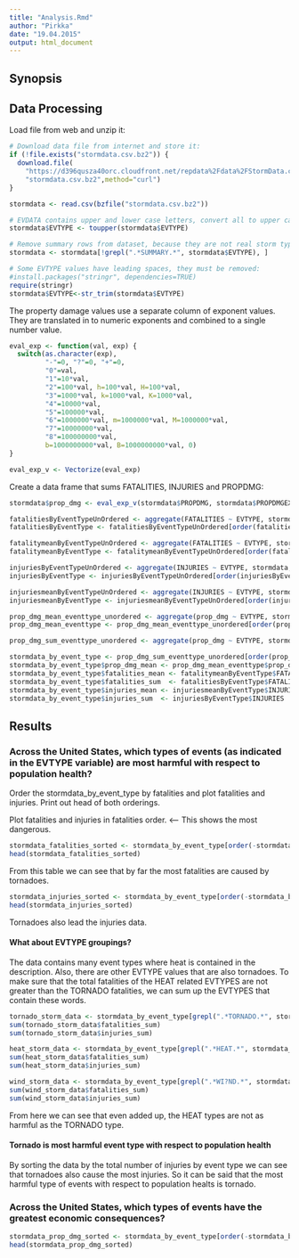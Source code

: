 ```yaml
---
title: "Analysis.Rmd"
author: "Pirkka"
date: "19.04.2015"
output: html_document
---
```


## Synopsis



## Data Processing

Load file from web and unzip it:

```r
# Download data file from internet and store it:
if (!file.exists("stormdata.csv.bz2")) {
  download.file(
    "https://d396qusza40orc.cloudfront.net/repdata%2Fdata%2FStormData.csv.bz2", 
    "stormdata.csv.bz2",method="curl")
}

stormdata <- read.csv(bzfile("stormdata.csv.bz2"))

# EVDATA contains upper and lower case letters, convert all to upper case:
stormdata$EVTYPE <- toupper(stormdata$EVTYPE)

# Remove summary rows from dataset, because they are not real storm types:
stormdata <- stormdata[!grepl(".*SUMMARY.*", stormdata$EVTYPE), ]

# Some EVTYPE values have leading spaces, they must be removed:
#install.packages("stringr", dependencies=TRUE)
require(stringr)
stormdata$EVTYPE<-str_trim(stormdata$EVTYPE)
```

The property damage values use a separate column of exponent values. They are translated in to numeric exponents and combined to a single number value.

```r
eval_exp <- function(val, exp) {
  switch(as.character(exp), 
         "-"=0, "?"=0, "+"=0, 
         "0"=val, 
         "1"=10*val, 
         "2"=100*val, h=100*val, H=100*val,
         "3"=1000*val, k=1000*val, K=1000*val, 
         "4"=10000*val,
         "5"=100000*val,
         "6"=1000000*val, m=1000000*val, M=1000000*val,
         "7"=10000000*val,
         "8"=100000000*val,
         b=1000000000*val, B=1000000000*val, 0)
}

eval_exp_v <- Vectorize(eval_exp)
```

Create a data frame that sums FATALITIES, INJURIES and PROPDMG:

```r
stormdata$prop_dmg <- eval_exp_v(stormdata$PROPDMG, stormdata$PROPDMGEXP)

fatalitiesByEventTypeUnOrdered <- aggregate(FATALITIES ~ EVTYPE, stormdata, sum)
fatalitiesByEventType <- fatalitiesByEventTypeUnOrdered[order(fatalitiesByEventTypeUnOrdered$EVTYPE),]

fatalitymeanByEventTypeUnOrdered <- aggregate(FATALITIES ~ EVTYPE, stormdata, mean)
fatalitymeanByEventType <- fatalitymeanByEventTypeUnOrdered[order(fatalitymeanByEventTypeUnOrdered$EVTYPE),]

injuriesByEventTypeUnOrdered <- aggregate(INJURIES ~ EVTYPE, stormdata, sum)
injuriesByEventType <- injuriesByEventTypeUnOrdered[order(injuriesByEventTypeUnOrdered$EVTYPE),]

injuriesmeanByEventTypeUnOrdered <- aggregate(INJURIES ~ EVTYPE, stormdata, mean)
injuriesmeanByEventType <- injuriesmeanByEventTypeUnOrdered[order(injuriesmeanByEventTypeUnOrdered$EVTYPE),]

prop_dmg_mean_eventtype_unordered <- aggregate(prop_dmg ~ EVTYPE, stormdata, mean)
prop_dmg_mean_eventtype <- prop_dmg_mean_eventtype_unordered[order(prop_dmg_mean_eventtype_unordered$EVTYPE),]

prop_dmg_sum_eventtype_unordered <- aggregate(prop_dmg ~ EVTYPE, stormdata, sum)

stormdata_by_event_type <- prop_dmg_sum_eventtype_unordered[order(prop_dmg_sum_eventtype_unordered$EVTYPE),]
stormdata_by_event_type$prop_dmg_mean <- prop_dmg_mean_eventtype$prop_dmg
stormdata_by_event_type$fatalities_mean <- fatalitymeanByEventType$FATALITIES
stormdata_by_event_type$fatalities_sum  <- fatalitiesByEventType$FATALITIES
stormdata_by_event_type$injuries_mean <- injuriesmeanByEventType$INJURIES
stormdata_by_event_type$injuries_sum  <- injuriesByEventType$INJURIES
```

## Results

### Across the United States, which types of events (as indicated in the EVTYPE variable) are most harmful with respect to population health?

Order the stormdata_by_event_type by fatalities and plot fatalities and injuries.
Print out head of both orderings.

Plot fatalities and injuries in fatalities order. <-- This shows the most dangerous.

```r
stormdata_fatalities_sorted <- stormdata_by_event_type[order(-stormdata_by_event_type$fatalities_sum),]
head(stormdata_fatalities_sorted)
```

From this table we can see that by far the most fatalities are caused by tornadoes. 

```r
stormdata_injuries_sorted <- stormdata_by_event_type[order(-stormdata_by_event_type$injuries_sum),]
head(stormdata_injuries_sorted)
```

Tornadoes also lead the injuries data.

#### What about EVTYPE groupings?

The data contains many event types where heat is contained in the description. Also, there are other
EVTYPE values that are also tornadoes. To make sure that the total fatalities of the HEAT related
EVTYPES are not greater than the TORNADO fatalities, we can sum up the EVTYPES that contain these
words.

```r
tornado_storm_data <- stormdata_by_event_type[grepl(".*TORNADO.*", stormdata_by_event_type$EVTYPE), ]
sum(tornado_storm_data$fatalities_sum)
sum(tornado_storm_data$injuries_sum)

heat_storm_data <- stormdata_by_event_type[grepl(".*HEAT.*", stormdata_by_event_type$EVTYPE), ]
sum(heat_storm_data$fatalities_sum)
sum(heat_storm_data$injuries_sum)

wind_storm_data <- stormdata_by_event_type[grepl(".*WI?ND.*", stormdata_by_event_type$EVTYPE), ]
sum(wind_storm_data$fatalities_sum)
sum(wind_storm_data$injuries_sum)
```

From here we can see that even added up, the HEAT types are not as harmful as the TORNADO type.

#### Tornado is most harmful event type with respect to population health

By sorting the data by the total number of injuries by event type we can see that 
tornadoes also cause the most injuries. So it can be said that the most harmful type
of events with respect to population healts is tornado.

### Across the United States, which types of events have the greatest economic consequences?

```r
stormdata_prop_dmg_sorted <- stormdata_by_event_type[order(-stormdata_by_event_type$prop_dmg),]
head(stormdata_prop_dmg_sorted)
```
